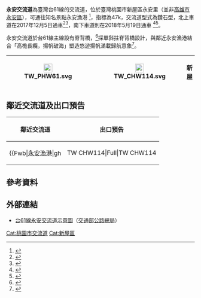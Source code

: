 {{coord|24.987904|N|121.020673|E|display=title}}
{{Infobox Taiwan Highway IC
| name = 永安交流道
| name_en = Yong'an Interchange
| rd_type = EX
| rd_number = 61
| exit = 47
| exit_name = 永安
| othername = [[新屋交流道|新屋交流道]]
| location = [[臺灣|臺灣]][[桃園市|桃園市]][[新屋區|新屋區]][[永安里_(新屋區)|永安里]]
| connect = {{Jct|country=TWN|CH|114}}
| goto = 新屋區
| class = 鑽石型
| time = 2017年12月5日（南出北入）<br>2018年5月19日（北出南入）
}}
'''永安交流道'''為臺灣台61線的交流道，位於臺灣桃園市新屋區永安里（並非[[高雄市|高雄市]][[永安區|永安區]]），可通往知名景點永安漁港
<ref>{{cite web|url=https://www.tycg.gov.tw/ch/home.jsp?id=9&parentpath=0,1&mcustomize=news_view.jsp&dataserno=201604290007&aplistdn=ou=news,ou=chinese,ou=ap_root,o=tycg,c=tw&toolsflag=Y|title=視察台61線觀音至鳳岡段主線新建工程 鄭市長：未來到永安漁港可走台66線進大潭轉台61線，減少假日塞車情形|publisher=桃園市政府新聞處|date=2016年4月29日|archiveurl=https://web.archive.org/web/20170913183542/https://www.tycg.gov.tw/ch/home.jsp?id=9&parentpath=0,1&mcustomize=news_view.jsp&dataserno=201604290007&aplistdn=ou=news,ou=chinese,ou=ap_root,o=tycg,c=tw&toolsflag=Y|archivedate=2017-09-13|deadurl=no}}</ref>，指標為47k，交流道型式為鑽石型，北上車道在2017年12月5日通車<ref>{{cite web|url=http://www.tycg.gov.tw/ch/home.jsp?id=9&parentpath=0,1&mcustomize=news_view.jsp&dataserno=201712050002&aplistdn=ou=news,ou=chinese,ou=ap_root,o=tycg,c=tw&toolsflag=Y|title=「臺61線觀音交流道至永安交流道」通車 鄭市長：具有六大特色，是CP值很高的幸福公路|date=2017-12-05|publisher=桃園市政府新聞處|accessdate=2017-12-05|archiveurl=https://web.archive.org/web/20171206040541/http://www.tycg.gov.tw/ch/home.jsp?id=9&parentpath=0,1&mcustomize=news_view.jsp&dataserno=201712050002&aplistdn=ou=news,ou=chinese,ou=ap_root,o=tycg,c=tw&toolsflag=Y|archivedate=2017-12-06|deadurl=no}}</ref><ref>{{cite news|url=http://www.cna.com.tw/news/ahel/201712050205-1.aspx|title=台61線觀音永安段通車 打造幸福公路|date=2017年12月5日|publisher=中央通訊社|author=吳睿騏|accessdate=2017-12-05|archiveurl=https://web.archive.org/web/20171206040404/http://www.cna.com.tw/news/ahel/201712050205-1.aspx|archivedate=2017-12-06|deadurl=no}}</ref>，南下車道則在2018年5月19日通車
<ref>{{cite news|url=https://udn.com/news/story/7324/3150917|title=西濱快速路，桃園永安至新竹新豐段今通車|accessdate=2018-05-19|date=2018-05-19|publisher=聯合報|archive-date=2018-05-20|archive-url=https://web.archive.org/web/20180520053826/https://udn.com/news/story/7324/3150917|dead-url=no}}</ref><ref>{{cite news|url=http://news.ltn.com.tw/news/life/breakingnews/2431223|title=好消息！西濱快永安至新豐段 下午6點起通車|accessdate=2018-05-19|4=|date=2018-05-19|publisher=自由時報|archive-date=2018-05-20|archive-url=https://web.archive.org/web/20180520123933/http://news.ltn.com.tw/news/life/breakingnews/2431223|dead-url=no}}</ref>。

永安交流道於台61線主線設有脊背橋，<ref>{{cite news |url=http://www.ceci.org.tw/file.ashx?id=42c29aad-09af-4da4-bcf9-8b91660f73e7 |title=大地美脊工藝 脊背橋 - 中華顧問工程司 |accessdate=2018-05-22 |archive-date=2018-05-22 |archive-url=https://web.archive.org/web/20180522181757/http://www.ceci.org.tw/file.ashx?id=42c29aad-09af-4da4-bcf9-8b91660f73e7 |dead-url=no }}</ref>採單斜拄脊背橋設計，與鄰近永安漁港結合「高桅長纜，揚帆破海」塑造悠遊揚帆滿載歸航意象<ref>{{cite news|url=http://327.tw.tranews.com/Show/Style3/News/c1_News.asp?SItemId=0271030&ProgramNo=A100077000001&SubjectNo=3298586|title=台61線永安至新豐一通車典禮|accessdate=2018-05-19|4=|date=2018-05-19|publisher=TraNews|archive-date=2020-08-12|archive-url=https://web.archive.org/web/20200812144417/http://327.tw.tranews.com/Show/Style3/News/c1_News.asp?SItemId=0271030&ProgramNo=A100077000001&SubjectNo=3298586|dead-url=no}}</ref>。
{|class="wikitable" style="text-align:center"
! [[File:TW_PHW61.svg|23px]]
| {{Taiwan Highway IC|47|永安}}
| [[File:TW_CHW114.svg|23px]]
| '''新屋'''
|}

== 鄰近交流道及出口預告 ==
{|class="toccolours" border="1" cellpadding="4" style="margin:0 auto; border-collapse:collapse; text-align:center; white-space:nowrap"
! 鄰近交流道 !! 出口預告
|-
|
{{Start expwy box|[[台灣省道快速公路|台灣省道快速公路]]}}
{{S-expwy IC|[[觀音交流道|觀音交流道]]|往　[[草漯交流道|草漯交流道]]}}
{{S-line|{{Jct|country=TWN|PH|61}}|47k|#9B0D15}}
{{S-expwy IC|[[新豐一交流道|新豐一交流道]]|往　竹1線平交路口}}
{{Illus}}
{{Fwu|eh|[[大園區|大園]]}}
{{Fwi|Full|42|觀音}}
{{Fwh|ehst}}
{{Fwm|TW PHW61}}
{{Fwh|ehst|47|永安}}
{{Fwb|[[永安漁港|永安漁港]]|gh||TW CHW114|Full|TW CHW114||gh|[[新屋鄉|新屋]]}}
{{Fwh|ehst}}
{{Fwm|TW PHW61}}
{{Fwh|ehst}}
{{Fwi|Full|57|新豐一}}
{{Fwd|eh|[[竹北市|竹北]]}}
{{Fwed}}
| style="text-align:right; font-size:15px" | {{Taiwan Highway IC|47|永安}}
{|style="width:120px; background-color:#007F00; text-align:center; color:#FFF; font-weight:bold"
| <div style="margin-top:6px; margin-bottom:3px">[[File:TW_CHW114.svg|30px]]</div>
|-
| style="line-height:24px; font-size:24px; word-spacing:18px" | 新 屋</div><div style="font-size:15px">Xinwu</div>
|-
| style="line-height:18px; font-size:18px; word-spacing:24px" | 右 線<div style="font-size:12px; word-spacing:12px">RIGHT LANE</div>
|}
|}

== 參考資料 ==
{{Reflist}}

== 外部連結 ==
* [https://www.thb.gov.tw/resource/upload/Expressway/3aaa3550-cbe2-4353-ba9e-1cd89e45768a.jpg 台61線永安交流道示意圖]（[[交通部公路總局|交通部公路總局]]）

{{台61線}}
{{TW-road-stub}}

[[Cat:桃園市交流道|Cat:桃園市交流道]]
[[Cat:新屋區|Cat:新屋區]]